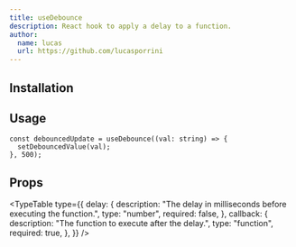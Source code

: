 ```yaml
---
title: useDebounce
description: React hook to apply a delay to a function.
author:
  name: lucas
  url: https://github.com/lucasporrini
---
```


<ComponentPreview name="use-debounce-demo" />

## Installation

<ComponentInstallation name="use-debounce-hook" />

## Usage

```tsx
const debouncedUpdate = useDebounce((val: string) => {
  setDebouncedValue(val);
}, 500);
```

## Props

<TypeTable
  type={{
    delay: {
      description: "The delay in milliseconds before executing the function.",
      type: "number",
      required: false,
    },
    callback: {
      description: "The function to execute after the delay.",
      type: "function",
      required: true,
    },
  }}
/>
